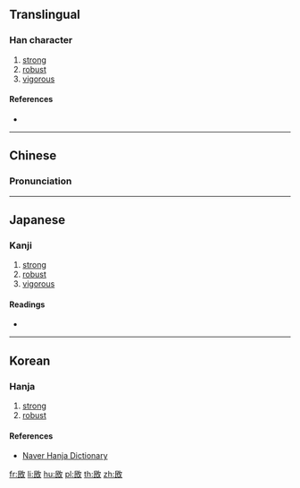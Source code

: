 ==Translingual==

===Han character===
{{Han char|rn=66|rad=攴|as=05|sn=9|four=78740|canj=RPOK|ids=⿰民攵}}

# [[strong]]
# [[robust]]
# [[vigorous]]

====References====
* {{Han ref|kx=0469.230|dkj=13159|dj=0820.030|hdz=21455.090|uh=6543|ud=25923|bh=CEE8|bd=52968}}

----

==Chinese==
{{zh-forms}}

===Pronunciation===
{{zh-pron
|m=mǐn
|c=man5
|mc=y
|oc=y
|ma=
|cat=a
}}

----

==Japanese==

===Kanji===
{{ja-kanji|grade=|rs=攴05}}

# [[strong]]
# [[robust]]
# [[vigorous]]

====Readings====
* {{ja-readings|on=[[びん]] (bin), [[みん]] (min), [[ふん]] (fun)|kun=[[つとめる]] (tsutomeru)}}

----

==Korean==

===Hanja===
{{ko-hanja|hangeul=분|eumhun=|rv=bun|mr=pun|y=pwun}}

# [[strong]]
# [[robust]]

====References====
* [http://hanja.naver.com/hanja?q=%E6%95%83 Naver Hanja Dictionary]

[[fr:敃]]
[[li:敃]]
[[hu:敃]]
[[pl:敃]]
[[th:敃]]
[[zh:敃]]